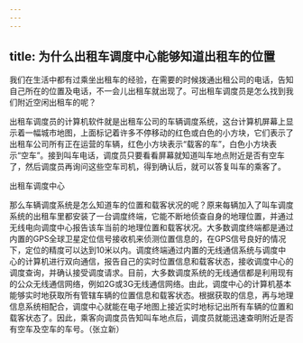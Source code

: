 ```yaml
---
---
---
```

title: 为什么出租车调度中心能够知道出租车的位置
---




我们在生活中都有过乘坐出租车的经验，在需要的时候拨通出租公司的电话，告知自己所在的位置及电话，不一会儿出租车就出现了。可出租车调度员是怎么找到我们附近空闲出租车的呢？

出租车调度员的计算机软件就是出租车公司的车辆调度系统，这台计算机屏幕上显示着一幅城市地图，上面标记着许多不停移动的红色或白色的小方块，它们表示了出租车公司所有正在运营的车辆，红色小方块表示“载客的车”，白色小方块表示“空车”。接到叫车电话，调度员只要看看屏幕就知道叫车地点附近是否有空车了，然后调度员再询问这些空车司机，得到确认后，就可以答复叫车的乘客了。

出租车调度中心



那么车辆调度系统是怎么知道车的位置和载客状况的呢？原来每辆加入了叫车调度系统的出租车里都安装了一台调度终端，它能不断地侦查自身的地理位置，并通过无线电向调度中心报告该车当前的地理位置和载客状况。大多数调度终端都是通过内置的GPS全球卫星定位信号接收机来侦测位置信息的，在GPS信号良好的情况下，定位的精度可以达到10米以内。调度终端通过内置的无线通信系统与调度中心的计算机进行双向通信，报告自己的实时位置信息和载客状态，接收调度中心的调度查询，并确认接受调度请求。目前，大多数调度系统的无线通信都是利用现有的公众无线通信网络，例如2G或3G无线通信网络。由此，调度中心的计算机基本能够实时地获取所有管辖车辆的位置信息和载客状态。根据获取的信息，再与地理信息系统相配合，调度中心就能在电子地图上接近实时地标记出所有车辆的位置和载客状态了。因此，乘客向调度员告知叫车地点后，调度员就能迅速查明附近是否有空车及空车的车号。（张立新）